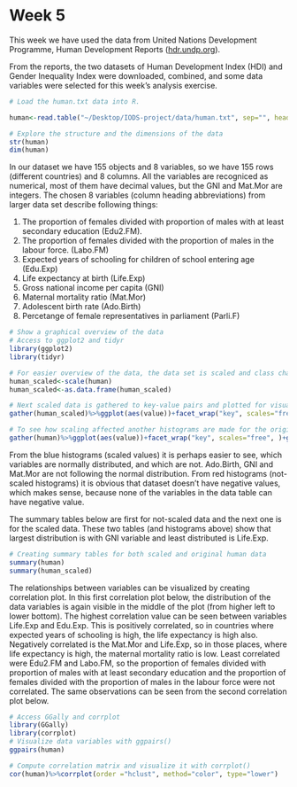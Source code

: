 # Week 5


This week we have used the data from United Nations Development Programme, Human Development Reports ([hdr.undp.org](http://hdr.undp.org/en/content/human-development-index-hdi)). 

From the reports, the two datasets of Human Development Index (HDI) and Gender Inequality Index were downloaded, combined, and some data variables were selected for this week's analysis exercise.

```r
# Load the human.txt data into R.

human<-read.table("~/Desktop/IODS-project/data/human.txt", sep="", header=T)

# Explore the structure and the dimensions of the data 
str(human)
dim(human)
```

In our dataset we have 155 objects and 8 variables, so we have 155 rows (different countries) and 8 columns. All the variables are recogniced as numerical, most of them have decimal values, but the GNI and Mat.Mor are integers. The chosen 8 variables (column heading abbreviations) from larger data set describe following things:


1. The proportion of females divided with proportion of males with at least secondary education (Edu2.FM).
2. The proportion of females divided with the proportion of males in the labour force. (Labo.FM)
3. Expected years of schooling for children of school entering age (Edu.Exp)
4. Life expectancy at birth (Life.Exp)
5. Gross national income per capita (GNI) 
6. Maternal mortality ratio (Mat.Mor)
7. Adolescent birth rate (Ado.Birth)
8. Percetange of female representatives in parliament (Parli.F)

```r
# Show a graphical overview of the data
# Access to ggplot2 and tidyr
library(ggplot2)
library(tidyr)

# For easier overview of the data, the data set is scaled and class changed from numeric to data frame.
human_scaled<-scale(human)
human_scaled<-as.data.frame(human_scaled)

# Next scaled data is gathered to key-value pairs and plotted for visualization of the data.
gather(human_scaled)%>%ggplot(aes(value))+facet_wrap("key", scales="free_y", )+geom_histogram(bins=155, col="darkblue")+xlim(-6,6)

# To see how scaling affected another histograms are made for the original data.
gather(human)%>%ggplot(aes(value))+facet_wrap("key", scales="free", )+geom_histogram(bins=155, col="darkred")


```

From the blue histograms (scaled values) it is perhaps easier to see, which variables are normally distributed, and which are not. Ado.Birth, GNI and Mat.Mor are not following the normal distribution. From red histograms (not-scaled histograms) it is obvious that dataset doesn't have negative values, which makes sense, because none of the variables in the data table can have negative value. 

The summary tables below are first for not-scaled data and the next one is for the scaled data. These two tables (and histograms above) show that largest distribution is with GNI variable and least distributed is Life.Exp.

```r
# Creating summary tables for both scaled and original human data
summary(human)
summary(human_scaled)
```

The relationships between variables can be visualized by creating correlation plot. In this first correlation plot below, the distribution of the data variables is again visible in the middle of the plot (from higher left to lower bottom). The highest correlation value can be seen between variables Life.Exp and Edu.Exp. This is positively correlated, so in countries where expected years of schooling is high, the life expectancy is high also. Negatively correlated is the Mat.Mor and Life.Exp, so in those places, where life expectancy is high, the maternal mortality ratio is low. Least correlated were Edu2.FM and Labo.FM, so the proportion of females divided with proportion of males with at least secondary education and the proportion of females divided with the proportion of males in the labour force were not correlated. The same observations can be seen from the second correlation plot below.

```r
# Access GGally and corrplot
library(GGally)
library(corrplot)
# Visualize data variables with ggpairs()
ggpairs(human)

# Compute correlation matrix and visualize it with corrplot()
cor(human)%>%corrplot(order ="hclust", method="color", type="lower")

```

